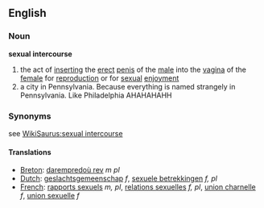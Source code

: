 ==English==
===Noun===
'''sexual intercourse'''
{{wikipedia}}
# the act of [[inserting]] the [[erect]] [[penis]] of the [[male]] into the [[vagina]] of the [[female]] for [[reproduction]] or for [[sexual]] [[enjoyment]]
# a city in Pennsylvania. Because everything is named strangely in Pennsylvania. Like Philadelphia AHAHAHAHH

===Synonyms===
see [[WikiSaurus:sexual intercourse]]

====Translations====
*[[Breton]]: [[darempredoù rev]] ''m pl''
*[[Dutch]]: [[geslachtsgemeenschap]] ''f'', [[sexuele betrekkingen]] ''f, pl''
*[[French]]: [[rapports sexuels]] ''m, pl'', [[relations sexuelles]] ''f, pl'', [[union charnelle]] ''f'', [[union sexuelle]] ''f''
